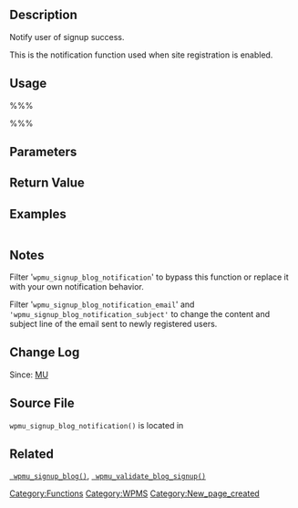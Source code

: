{{Stub}}
== Description ==
Notify user of signup success.

This is the notification function used when site registration is enabled.

== Usage ==
%%%<?php wpmu_signup_blog_notification($domain, $path, $title,
    $user, $user_email, $key, $meta); ?>%%%
== Parameters ==
{{Parameter|$domain|string|The requested domain|required}}
{{Parameter|$path|string|The requested path|required}}
{{Parameter|$title|string|The requested site title|required}}
{{Parameter|$user|string|The user's requested login name|required}}
{{Parameter|$user_email|string|The user's email address|required}}
{{Parameter|$key|string|The activation key created in [[Function_Reference/wpmu_signup_blog|wpmu_signup_blog()]]|required}}
{{Parameter|$meta|array|By default, contains the requested privacy setting and lang_id.|required}}

== Return Value ==
{{Return||boolean|Returns true after <tt>wp_mail()</tt> is executed, False is returned only when same is returned from filter hooks to '<tt>wpmu_signup_blog_notification</tt>'}}

== Examples ==
<pre></pre>

== Notes ==
Filter '<tt>wpmu_signup_blog_notification</tt>' to bypass this function or replace it with your own notification behavior.

Filter '<tt>wpmu_signup_blog_notification_email</tt>' and <tt>'wpmu_signup_blog_notification_subject'</tt> to change the content and subject line of the email sent to newly registered users.

== Change Log ==
Since: [[Version MU|MU]]

== Source File ==
<tt>wpmu_signup_blog_notification()</tt> is located in {{Trac|wp-includes/ms-functions.php}}

== Related ==
<tt>[[Function_Reference/wpmu_signup_blog | wpmu_signup_blog()]]</tt>, <tt>[[Function_Reference/wpmu_validate_blog_signup | wpmu_validate_blog_signup()]]</tt>

{{Tag Footer}}
[[Category:Functions]][[Category:WPMS]]
[[Category:New_page_created]]